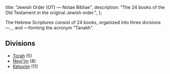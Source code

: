   title: "Jewish Order (OT) — Notae Bibliae",
  description: "The 24 books of the Old Testament in the original Jewish order.",
};

<Initial text="Jewish Order (OT)" />

The Hebrew Scriptures consist of 24 books, organized into three divisions—<Definition lang="hebrew" anchor="torah" text="Torah" />, <Definition lang="hebrew" anchor="neviim" text="Nevi'im" />, and <Definition lang="hebrew" anchor="ketuvim" text="Ketuvim" />—forming the acronym "Tanakh".

## Divisions

* [Torah](/bible/old-testament/jewish-order/torah) (5)
* [Nevi'im](/bible/old-testament/jewish-order/neviim) (8)
* [Ketuvim](/bible/old-testament/jewish-order/ketuvim) (11)
